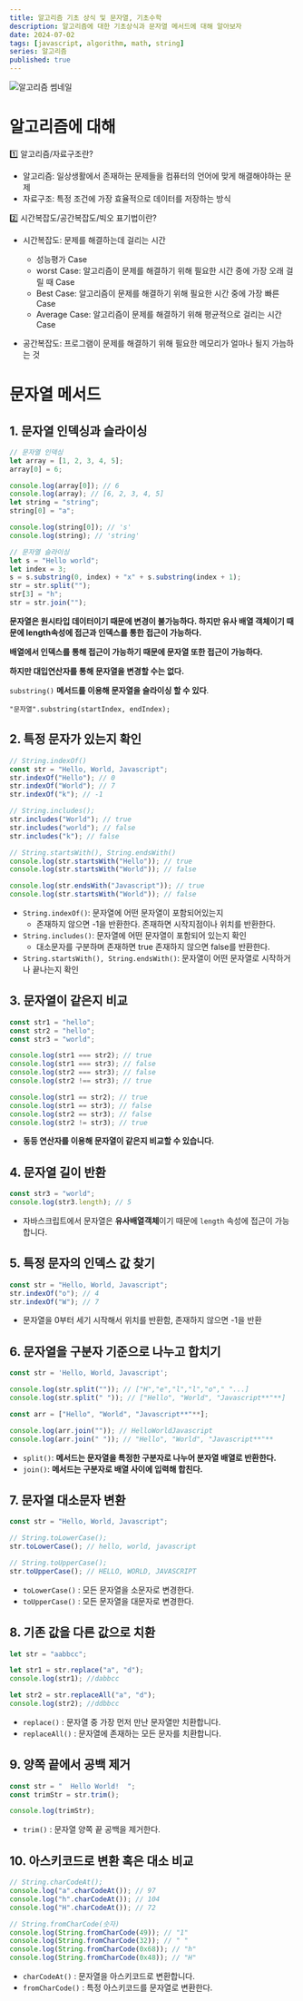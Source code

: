 ```yaml
---
title: 알고리즘 기초 상식 및 문자열, 기초수학
description: 알고리즘에 대한 기초상식과 문자열 메서드에 대해 알아보자
date: 2024-07-02
tags: [javascript, algorithm, math, string]
series: 알고리즘
published: true
---
```


![알고리즘 썸네일](https://raw.githubusercontent.com/thdtjdgml415/next-blog/main/assets/img/algorithm/algorithm.webp)

# 알고리즘에 대해

<aside>
1️⃣ 알고리즘/자료구조란?

</aside>

- 알고리즘: 일상생활에서 존재하는 문제들을 컴퓨터의 언어에 맞게 해결해야하는 문제
- 자료구조: 특정 조건에 가장 효율적으로 데이터를 저장하는 방식

<aside>
2️⃣ 시간복잡도/공간복잡도/빅오 표기법이란?

</aside>

- 시간복잡도: 문제를 해결하는데 걸리는 시간

  - 성능평가 Case
  - worst Case: 알고리즘이 문제를 해결하기 위해 필요한 시간 중에 가장 오래 걸릴 때 Case
  - Best Case: 알고리즘이 문제를 해결하기 위해 필요한 시간 중에 가장 빠른 Case
  - Average Case: 알고리즘이 문제를 해결하기 위해 평균적으로 걸리는 시간 Case

- 공간복잡도: 프로그램이 문제를 해결하기 위해 필요한 메모리가 얼마나 될지 가늠하는 것

# 문자열 메서드

## 1. 문자열 인덱싱과 슬라이싱

```jsx
// 문자열 인덱싱
let array = [1, 2, 3, 4, 5];
array[0] = 6;

console.log(array[0]); // 6
console.log(array); // [6, 2, 3, 4, 5]
let string = "string";
string[0] = "a";

console.log(string[0]); // 's'
console.log(string); // 'string'

// 문자열 슬라이싱
let s = "Hello world";
let index = 3;
s = s.substring(0, index) + "x" + s.substring(index + 1);
str = str.split("");
str[3] = "h";
str = str.join("");
```

**문자열은 원시타입 데이터이기 때문에 변경이 불가능하다. 하지만 유사 배열 객체이기 때문에 length속성에 접근과 인덱스를 통한 접근이 가능하다.**

**배열에서 인덱스를 통해 접근이 가능하기 때문에 문자열 또한 접근이 가능하다.**

**하지만 대입연산자를 통해 문자열을 변경할 수는 없다.**

`substring()` **메서드를 이용해 문자열을 슬라이싱 할 수 있다**.

`"문자열".substring(startIndex, endIndex);`

## 2. 특정 문자가 있는지 확인

```jsx
// String.indexOf()
const str = "Hello, World, Javascript";
str.indexOf("Hello"); // 0
str.indexOf("World"); // 7
str.indexOf("k"); // -1

// String.includes();
str.includes("World"); // true
str.includes("world"); // false
str.includes("k"); // false

// String.startsWith(), String.endsWith()
console.log(str.startsWith("Hello")); // true
console.log(str.startsWith("World")); // false

console.log(str.endsWith("Javascript")); // true
console.log(str.startsWith("World")); // false
```

- `String.indexOf()`: 문자열에 어떤 문자열이 포함되어있는지
  - 존재하지 않으면 -1을 반환한다. 존재하면 시작지점이나 위치를 반환한다.
- `String.includes()`: 문자열에 어떤 문자열이 포함되어 있는지 확인
  - 대소문자를 구분하며 존재하면 true 존재하지 않으면 false를 반환한다.
- `String.startsWith(), String.endsWith()`: 문자열이 어떤 문자열로 시작하거나 끝나는지 확인

## 3. 문자열이 같은지 비교

```jsx
const str1 = "hello";
const str2 = "hello";
const str3 = "world";

console.log(str1 === str2); // true
console.log(str1 === str3); // false
console.log(str2 === str3); // false
console.log(str2 !== str3); // true

console.log(str1 == str2); // true
console.log(str1 == str3); // false
console.log(str2 == str3); // false
console.log(str2 != str3); // true
```

- **동등 연산자를 이용해 문자열이 같은지 비교할 수 있습니다.**

## 4. 문자열 길이 반환

```jsx
const str3 = "world";
console.log(str3.length); // 5
```

- 자바스크립트에서 문자열은 **유사배열객체**이기 때문에 `length` 속성에 접근이 가능합니다.

## 5. 특정 문자의 인덱스 값 찾기

```jsx
const str = "Hello, World, Javascript";
str.indexOf("o"); // 4
str.indexOf("W"); // 7
```

- 문자열을 0부터 세기 시작해서 위치를 반환함, 존재하지 않으면 -1을 반환

## 6. 문자열을 구분자 기준으로 나누고 합치기

```jsx
const str = 'Hello, World, Javascript';

console.log(str.split("")); // ["H","e","l","l","o"," "...]
console.log(str.split(" ")); // ["Hello", "World", "Javascript**"**]

const arr = ["Hello", "World", "Javascript**"**];

console.log(arr.join("")); // HelloWorldJavascript
console.log(arr.join(" ")); // "Hello", "World", "Javascript**"**
```

- `split()`: **메서드는 문자열을 특정한 구분자로 나누어 분자열 배열로 반환한다.**
- `join()`: **메서드는 구분자로 배열 사이에 입력해 합친다.**

## 7. 문자열 대소문자 변환

```jsx
const str = "Hello, World, Javascript";

// String.toLowerCase();
str.toLowerCase(); // hello, world, javascript

// String.toUpperCase();
str.toUpperCase(); // HELLO, WORLD, JAVASCRIPT
```

- `toLowerCase()` : 모든 문자열을 소문자로 변경한다.
- `toUpperCase()` : 모든 문자열을 대문자로 변경한다.

## 8. 기존 값을 다른 값으로 치환

```jsx
let str = "aabbcc";

let str1 = str.replace("a", "d");
console.log(str1); //dabbcc

let str2 = str.replaceAll("a", "d");
console.log(str2); //ddbbcc
```

- `replace()` : 문자열 중 가장 먼저 만난 문자열만 치환합니다.
- `replaceAll()` : 문자열에 존재하는 모든 문자를 치환합니다.

## 9. 양쪽 끝에서 공백 제거

```jsx
const str = "  Hello World!  ";
const trimStr = str.trim();

console.log(trimStr);
```

- `trim()` : 문자열 양쪽 끝 공백을 제거한다.

## 10. 아스키코드로 변환 혹은 대소 비교

```jsx
// String.charCodeAt();
console.log("a".charCodeAt()); // 97
console.log("h".charCodeAt()); // 104
console.log("H".charCodeAt()); // 72

// String.fromCharCode(숫자)
console.log(String.fromCharCode(49)); // "1"
console.log(String.fromCharCode(32)); // " "
console.log(String.fromCharCode(0x68)); // "h"
console.log(String.fromCharCode(0x48)); // "H"
```

- `charCodeAt()` : 문자열을 아스키코드로 변환합니다.
- `fromCharCode()` : 특정 아스키코드를 문자열로 변환한다.
